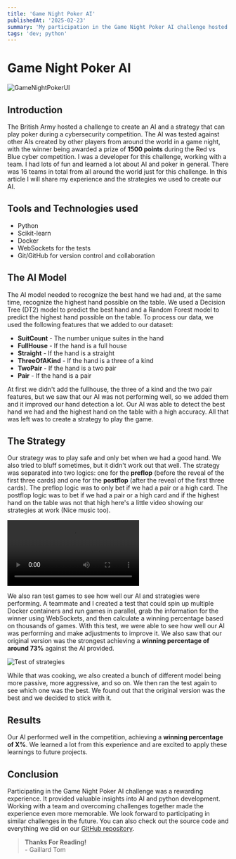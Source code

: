 ```yaml
---
title: 'Game Night Poker AI'
publishedAt: '2025-02-23'
summary: 'My participation in the Game Night Poker AI challenge hosted by the British Army.'
tags: 'dev; python'
---
```


# Game Night Poker AI

<img src="/images/UIGameNightPoker.png" alt="GameNightPokerUI"/>

## Introduction

The British Army hosted a challenge to create an AI and a strategy that can play poker during a cybersecurity competition. The AI was tested against other AIs created by other players from around the world in a game night, with the winner being awarded a prize of __1500 points__ during the Red vs Blue cyber competition.
I was a developer for this challenge, working with a team. I had lots of fun and learned a lot about AI and poker in general.
There was 16 teams in total from all around the world just for this challenge. In this article I will share my experience and the strategies we used to create our AI.

## Tools and Technologies used

- Python
- Scikit-learn
- Docker
- WebSockets for the tests 
- Git/GitHub for version control and collaboration

## The AI Model

The AI model needed to recognize the best hand we had and, at the same time, recognize the highest hand possible on the table. 
We used a Decision Tree (DT2) model to predict the best hand and a Random Forest model to predict the highest hand possible on the table.
To process our data, we used the following features that we added to our dataset:
- __SuitCount__ - The number unique suites in the hand
- __FullHouse__ - If the hand is a full house
- __Straight__ - If the hand is a straight
- __ThreeOfAKind__ - If the hand is a three of a kind
- __TwoPair__ - If the hand is a two pair
- __Pair__ - If the hand is a pair

At first we didn't add the fullhouse, the three of a kind and the two pair features, but we saw that our AI was not performing well, so we added them and it improved our hand detection a lot.
Our AI was able to detect the best hand we had and the highest hand on the table with a high accuracy. All that was left was to create a strategy to play the game.
 

## The Strategy

Our strategy was to play safe and only bet when we had a good hand. We also tried to bluff sometimes, but it didn't work out that well. The strategy was separated into two logics:
one for the __preflop__ (before the reveal of the first three cards) and one for the __postflop__ (after the reveal of the first three cards). The preflop logic was to only bet if we had a pair or a high card.
The postflop logic was to bet if we had a pair or a high card and if the highest hand on the table was not that high here's a little video showing our strategies at work (Nice music too).

<video controls>
    <source src="/media/GameNightDuel.mp4" type="video/mp4" />
    Your browser does not support the video tag.
</video>


We also ran test games to see how well our AI and strategies were performing.
A teammate and I created a test that could spin up multiple Docker containers and run games in parallel, grab the information for the winner using WebSockets, and then calculate a winning percentage based on thousands of games.
With this test, we were able to see how well our AI was performing and make adjustments to improve it.
We also saw that our original version was the strongest achieving a __winning percentage of around 73%__ against the AI provided.

<img src="/images/GameNightTest.png" onError="this.style.display='none'" alt="Test of strategies"/>

While that was cooking, we also created a bunch of different model being more passive, more aggressive, and so on. We then ran the test again to see which one was the best. We found out that the original version was the best and we decided to stick with it.
## Results

Our AI performed well in the competition, achieving a __winning percentage of X%__. We learned a lot from this experience and are excited to apply these learnings to future projects.

## Conclusion

Participating in the Game Night Poker AI challenge was a rewarding experience. It provided valuable insights into AI and python development. Working with a team and overcoming challenges together made the experience even more memorable. We look forward to participating in similar challenges in the future.
You can also check out the source code and everything we did on our [GitHub repository](https://github.com/gaillardtom/GameNightPokerAI).


> __Thanks For Reading!__ <br/> - Gaillard Tom
